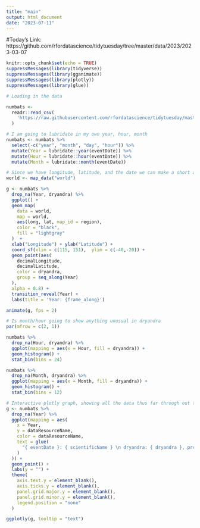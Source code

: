 ```yaml
---
title: "main"
output: html_document
date: "2023-07-11"
---
```


#Today's Link: https://github.com/rfordatascience/tidytuesday/tree/master/data/2023/2023-03-07

```r
knitr::opts_chunk$set(echo = TRUE)
suppressMessages(library(tidyverse))
suppressMessages(library(gganimate))
suppressMessages(library(plotly))
suppressMessages(library(glue))

```

```r
# Loading in the data

numbats <-
  readr::read_csv(
    'https://raw.githubusercontent.com/rfordatascience/tidytuesday/master/data/2023/2023-03-07/numbats.csv'
  )

# I am going to lubridate in my own year, hour, month
numbats <- numbats %>%
  select(-c("year", "month", "day", "hour")) %>%
  mutate(Year = lubridate::year(eventDate)) %>%
  mutate(Hour = lubridate::hour(eventDate)) %>%
  mutate(Month = lubridate::month(eventDate))
```


```r
# Since we have longitude, latitude, and the date we can make a short animation
world <- map_data("world")

g <- numbats %>%
  drop_na(Year, dryandra) %>%
  ggplot() +
  geom_map(
    data = world,
    map = world,
    aes(long, lat, map_id = region),
    color = "black",
    fill = "lightgray"
  )  +
  xlab("Longitude") + ylab("Latitude") +
  coord_sf(xlim = c(115, 151),  ylim = c(-40,-20)) +
  geom_point(aes(
    decimalLongitude,
    decimalLatitude,
    color = dryandra,
    group = seq_along(Year)
  ),
  alpha = 0.8) +
  transition_reveal(Year) +
  labs(title = 'Year: {frame_along}')

animate(g, fps = 2)
```

```r
# Is month/hour going to show anything unusual in dryandra
par(mfrow = c(2, 1))

numbats %>%
  drop_na(Hour, dryandra) %>%
  ggplot(mapping = aes(x = Hour, fill = dryandra)) +
  geom_histogram() +
  stat_bin(bins = 24)

numbats %>%
  drop_na(Month, dryandra) %>%
  ggplot(mapping = aes(x = Month, fill = dryandra)) +
  geom_histogram() +
  stat_bin(bins = 12)
```

```r
# Interactive plotly graph, showing all the data thus far through out the years
g <- numbats %>%
  drop_na(Year) %>%
  ggplot(mapping = aes(
    x = Year,
    y = dataResourceName,
    color = dataResourceName,
    text = glue(
      "{ eventDate }: { scientificName } \n dryandra: { dryandra }, prcp: { prcp }, tmax: { tmax }, tmin: { tmin } \n { dataResourceName }"
    )
  )) +
  geom_point() +
  labs(y = "") +
  theme(
    axis.text.y = element_blank(),
    axis.ticks.y = element_blank(),
    panel.grid.major.y = element_blank(),
    panel.grid.minor.y = element_blank(),
    legend.position = "none"
  )

ggplotly(g, tooltip = "text")
```

